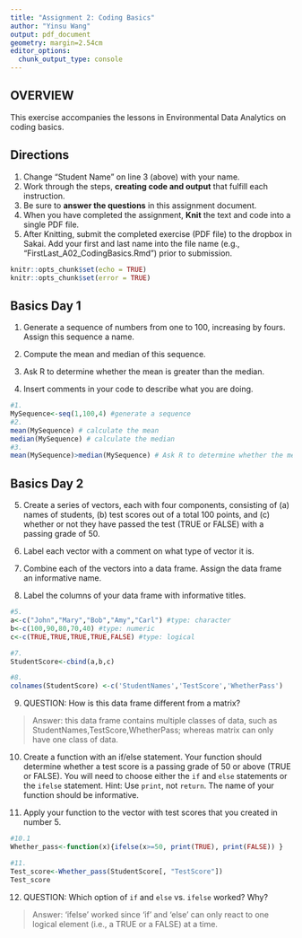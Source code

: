 ```yaml
---
title: "Assignment 2: Coding Basics"
author: "Yinsu Wang"
output: pdf_document
geometry: margin=2.54cm
editor_options: 
  chunk_output_type: console
---
```


## OVERVIEW

This exercise accompanies the lessons in Environmental Data Analytics on coding basics. 

## Directions
1. Change "Student Name" on line 3 (above) with your name.
2. Work through the steps, **creating code and output** that fulfill each instruction.
3. Be sure to **answer the questions** in this assignment document.
4. When you have completed the assignment, **Knit** the text and code into a single PDF file.
5. After Knitting, submit the completed exercise (PDF file) to the dropbox in Sakai. Add your first and last name into the file name (e.g., "FirstLast_A02_CodingBasics.Rmd") prior to submission.

```r
knitr::opts_chunk$set(echo = TRUE)
knitr::opts_chunk$set(error = TRUE)
```


## Basics Day 1

1. Generate a sequence of numbers from one to 100, increasing by fours. Assign this sequence a name. 

2. Compute the mean and median of this sequence. 

3. Ask R to determine whether the mean is greater than the median. 

4. Insert comments in your code to describe what you are doing.

```r
#1. 
MySequence<-seq(1,100,4) #generate a sequence
#2. 
mean(MySequence) # calculate the mean
median(MySequence) # calculate the median
#3. 
mean(MySequence)>median(MySequence) # Ask R to determine whether the mean is greater than the median

```

## Basics Day 2

5. Create a series of vectors, each with four components, consisting of (a) names of students, (b) test scores out of a total 100 points, and (c) whether or not they have passed the test (TRUE or FALSE) with a passing grade of 50.

6. Label each vector with a comment on what type of vector it is.

7. Combine each of the vectors into a data frame. Assign the data frame an informative name.

8. Label the columns of your data frame with informative titles.

```r
#5.
a<-c("John","Mary","Bob","Amy","Carl") #type: character
b<-c(100,90,80,70,40) #type: numeric
c<-c(TRUE,TRUE,TRUE,TRUE,FALSE) #type: logical

#7.
StudentScore<-cbind(a,b,c)

#8.
colnames(StudentScore) <-c('StudentNames','TestScore','WhetherPass')

```

9. QUESTION: How is this data frame different from a matrix?

> Answer: this data frame contains multiple classes of data, such as StudentNames,TestScore,WhetherPass; whereas matrix can only have one class of data. 

10. Create a function with an if/else statement. Your function should determine whether a test score is a passing grade of 50 or above (TRUE or FALSE). You will need to choose either the `if` and `else` statements or the `ifelse` statement. Hint: Use `print`, not `return`. The name of your function should be informative.

11. Apply your function to the vector with test scores that you created in number 5. 

```r
#10.1
Whether_pass<-function(x){ifelse(x>=50, print(TRUE), print(FALSE)) }

#11.
Test_score<-Whether_pass(StudentScore[, "TestScore"])
Test_score
```

12. QUESTION: Which option of `if` and `else` vs. `ifelse` worked? Why?

> Answer: 'ifelse' worked since 'if' and 'else' can only react to one logical element (i.e., a TRUE or a FALSE) at a time.
